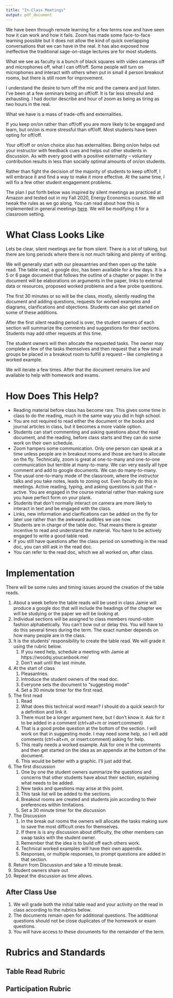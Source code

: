 ```yaml
---
title: "In-Class Meetings"
output: pdf_document
---
```


We have been through remote learning for a few terms now and have seen how it can work and how it fails.  Zoom has made some face-to-face learning possible but it does not allow the kind of quick overlapping conversations that we can have in the real.  It has also exposed how ineffective the traditional sage-on-stage lectures are for most students.

What we see as faculty is a bunch of black squares with video cameras off and microphones off, what I can off/off.  Some people will turn on microphones and interact with others when put in small 4 person breakout rooms, but there is still room for improvement.

I understand the desire to turn off the mic and the camera and just listen.  I've been at a few seminars being an off/off.  It is far less stressful and exhausting.  I had doctor describe and hour of zoom as being as tiring as two hours in the real.

What we have is a mass of trade-offs and externalities.

If you keep on/on rather than off/off you are more likely to be engaged and learn, but on/on is more stressful than off/off.  Most students have been opting for off/off.

Your off/off or on/on choice also has externalities.  Being on/on helps out your instructor with feedback cues and helps out other students in discussion. As with every good with a positive externality -- voluntary contribution results in less than socially optimal amounts of on/on students. 

Rather than fight the decision of the majority of students to keep off/off, I will embrace it and find a way to make it more effective.  At the same time, I will fix a few other student engagement problems.  

The plan I put forth below was inspired by silent meetings as practiced at Amazon and tested out in my Fall 2020, Energy Economics course. We will tweak the rules as we go along.  You can read about how this is implemented in general meetings [here](https://medium.com/swlh/the-silent-meeting-manifesto-v1-189e9e3487eb).  We will be modifying it for a classroom setting.

# What Class Looks Like

Lets be clear, silent meetings are far from silent.  There is a lot of talking, but there are long periods where there is not much talking and plenty of writing.

We will generally start with our pleasantries and then open up the table read.  The table read, a google doc, has been available for a few days.  It is a 5 or 6 page document that follows the outline of a chapter or paper.  In the document will be elaborations on arguments in the paper, links to external data or resources, proposed worked problems and a few probe questions.

The first 30 minutes or so will be the class, mostly, silently reading the document and adding questions, requests for worked examples and diagrams, clarifications and objections. Students can also get started on some of these additions.

After the first silent reading period is over, the student owners of each section will summarize the comments and suggestions for their sections.  Students may add other requests at this time.

The student owners will then allocate the requested tasks.  The owner may complete a few of the tasks themselves and then request that a few small groups be placed in a breakout room to fulfill a request -- like completing a worked example.

We will iterate a few times.  After that the document remains live and available to help with homework and exams.

# How Does This Help?

+ Reading material before class has become rare.  This gives some time in class to do the reading, much in the same way you did in high school. 
+ You are not required to read either the document or the books and journal articles in class, but it becomes a more viable option.
+ Students can start commenting and asking questions about the read document, and the reading, before class starts and they can do some work on their own schedule.
+ Zoom hampers some communication.  Only one person can speak at a time unless people are in breakout rooms and those are hard to allocate on the fly.  Technically, zoom is great at one-to-many and one-to-one communication but terrible at many-to-many.  We can very easily all type comment and add to google documents.  We can do many-to-many.
+ The usual one-to-many mode of the classroom, where the instructor talks and you take notes, leads to zoning out. Even faculty do this in meetings.  Active reading, typing, and asking questions is just that -- active.  You are engaged in the course material rather than making sure you have perfect form on your plank.
+ Students that don't normally interact on camera are more likely to interact in text and be engaged with the class.
+ Links, new information and clarifications can be added on the fly for later use rather than the awkward audibles we use now.
+ Students are in charge of the table doc.  That means there is greater incentive to read and understand the material.  You have to be actively engaged to write a good table read.
+ If you still have questions after the class period on something in the read doc, you can still ask in the read doc.
+ You can refer to the read doc, which we all worked on, after class.
 
# Implementation

There will be some rules and timing issues around the creation of the table reads.

1. About a week before the table reads will be used in class Jamie will produce a google doc that will include the headings of the chapter we will be studying or the paper we will be looking at.
1. Individual sections will be assigned to class members round-robin fashion alphabetically. You can't bow out or delay this.  You will have to do this several times during the term.  The exact number depends on how many people are in the class.
1.  It is the students' responsibility to create the table read.  We will grade it using the rubric below.
    1. If you need help, schedule a meeting with Jamie at https://woodsj.youcanbook.me/
    1. Don't wait until the last minute.
1.  At the start of class    
    1. Pleasantries.
    1. Introduce the student owners of the read doc.
    1. Everyone sets the document to "suggesting mode"
    1. Set a 30 minute timer for the first read.
1. The first read 
    1.  Read
    1.  What does this technical word mean?  I should do a quick search for a definition and link it.
    1.  There must be a longer argument here, but I don't know it.  Ask for it to be added in a comment (ctrl+alt+m or insert:comment)
    1.  That is a good probe question at the bottom of the section.  I will work on that in suggesting mode.  I may need some help, so I will add comments (ctrl+alt+m, or insert:comment) asking for help.
    1.  This really needs a worked example.  Ask for one in the comments and then get started on the idea as an appendix at the bottom of the document.
    1.  This would be better with a graphic.  I'll just add that.
1.  The first discussion 
    1. One by one the student owners summarize the questions and concerns that other students have about their section, explaining what needs to be added.
    1. New tasks and questions may arise at this point.
    1. This task list will be added to the sections.
    1. Breakout rooms are created and students join according to their preferences within limitations.
    1. Set a 30 minute timer for the discussion
1.  The Discussion
    1.  In the break out rooms the owners will allocate the tasks making sure to save the most difficult ones for themselves.
    1. If there is is any discussion about difficulty, the other members can swap tasks with the student owner.  
    1.  Remember that the idea is to build off each others work.
    1.  Technical worked examples will have their own appendix.
    1.  Responses, or multiple responses, to prompt questions are added in that section.
1.  Return from Discussion and take a 10 minute break.
1. Student owners share out
1. Repeat the discussion as time allows.

## After Class Use

1.  We will grade both the initial table read and your activity on the read in class according to the rubrics below.
1. The documents remain open for additional questions. The additional questions should not be close duplicates of the homework or exam questions.
1. You will have access to these documents for the remainder of the term.

# Rubrics and Standards

## Table Read Rubric

## Participation Rubric

